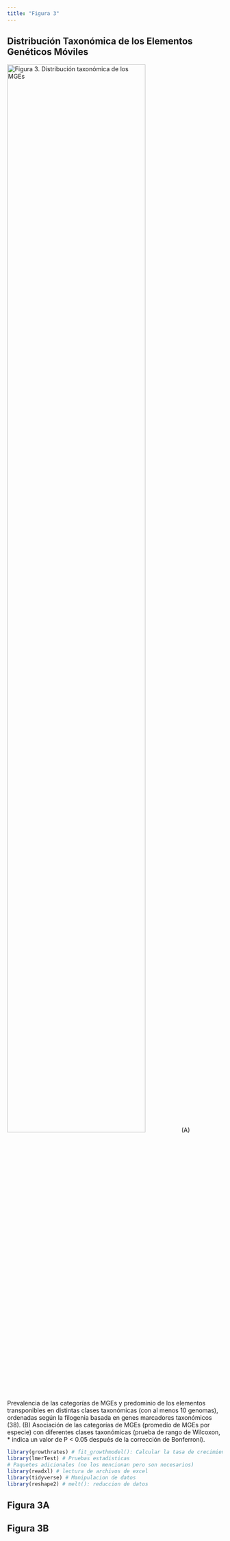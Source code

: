 ```yaml
---
title: "Figura 3"
---
```


## Distribución Taxonómica de los Elementos Genéticos Móviles


![Figura 3. Distribución taxonómica de los MGEs](img/figure3.jpeg){width=80%}
(A) Prevalencia de las categorías de MGEs y predominio de los elementos transponibles en distintas clases taxonómicas (con al menos 10 genomas), ordenadas según la filogenia basada en genes marcadores taxonómicos (38).
(B) Asociación de las categorías de MGEs (promedio de MGEs por especie) con diferentes clases taxonómicas (prueba de rango de Wilcoxon, * indica un valor de P < 0.05 después de la corrección de Bonferroni).


```r
library(growthrates) # fit_growthmodel(): Calcular la tasa de crecimiento a partir de datos de microplacas.
library(lmerTest) # Pruebas estadisticas
# Paquetes adicionales (no los mencionan pero son necesarios)
library(readxl) # lectura de archivos de excel
library(tidyverse) # Manipulacion de datos
library(reshape2) # melt(): reduccion de datos
```


## Figura 3A


## Figura 3B
